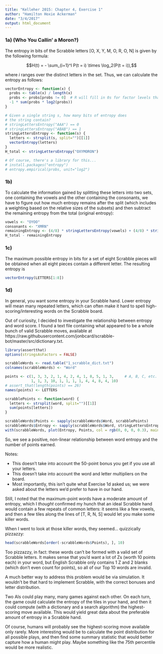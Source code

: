 ```yaml
---
title: "Kelleher 2015: Chapter 4, Exercise 1"
author: "Hamilton Hoxie Ackerman"
date: "3/4/2017"
output: html_document
---
```


### 1a) (Who You Callin' a Moron?)

The entropy in bits of the Scrabble letters [O, X, Y, M, O, R, O, N] is given by the following formula:

$$H(t) = - \sum_{i=1}^l P(t = i) \times \log_2(P(t = i)),$$

where $i$ ranges over the distinct letters in the set. Thus, we can calculate the entropy as follows:

```r
vectorEntropy <- function(x) {
  probs <- table(x) / length(x)
  probs <- probs[probs != 0]  # R will fill in 0s for factor levels that aren't in the vector. But log2(0) is NaN
  -1 * sum(probs * log2(probs))
}

# Given a single string s, how many bits of entropy does
# the string contain?
# stringLettersEntropy("AAA") == 0
# stringLettersEntropy("ABAB") == 1
stringLettersEntropy <- function(s) {
  letters <- strsplit(s, split="")[[1]]
  vectorEntropy(letters)
}
H_total <- stringLettersEntropy("OXYMORON")

# Of course, there's a library for this...
# install.packages("entropy")
# entropy.empirical(probs, unit="log2")
```

### 1b)

To calculate the information gained by splitting these letters into two sets, one containing the vowels and the other containing the consonants, we have to figure out how much entropy remains after the split (which includes a weighting based on the relative sizes of the subsets) and then subtract the remaining entropy from the total (original entropy):

```r
vowels <- "OYOO"
consonants <- "XMRN"
remainingEntropy <- (4/8) * stringLettersEntropy(vowels) + (4/8) * stringLettersEntropy(consonants)
H_total - remainingEntropy
```

### 1c)

The maximum possible entropy in bits for a set of eight Scrabble pieces will be obtained when all eight pieces contain a different letter. The resulting entropy is

```r
vectorEntropy(LETTERS[1:8])
```

### 1d)

In general, you want some entropy in your Scrabble hand. Lower entropy will mean many repeated letters, which can often make it hard to spell high-scoring/interesting words on the Scrabble board.

Out of curiosity, I decided to investigate the relationship between entropy and word score. I found a text file containing what appeared to be a whole bunch of valid Scrabble moves, available at https://raw.githubusercontent.com/jonbcard/scrabble-bot/master/src/dictionary.txt.

```r
library(assertthat)
options(stringsAsFactors = FALSE)

scrabbleWords <- read.table("1_scrabble_dict.txt")
colnames(scrabbleWords) <- "Word"

points <- c(1, 3, 3, 2, 1, 4, 2, 4, 1, 8, 5, 1, 3,     # A, B, C, etc.
            1, 1, 3, 10, 1, 1, 1, 1, 4, 4, 8, 4, 10)
# assert_that(length(points) == 26)
names(points) <- LETTERS

scrabblePoints <- function(word) {
  letters <- strsplit(word, split="")[[1]]
  sum(points[letters])
}

scrabbleWords$Points <- sapply(scrabbleWords$Word, scrabblePoints)
scrabbleWords$Entropy <- sapply(scrabbleWords$Word, stringLettersEntropy)
with(scrabbleWords, plot(Entropy, Points, col = rgb(0, 0, 0, 0.3), main="Points vs. Entropy for All Legal Scrabble Plays"))
```

So, we see a positive, non-linear relationship between word entropy and the number of points earned.

Notes: 

* This doesn't take into account the 50-point bonus you get if you use all your letters. 
* This doesn't take into account the word and letter multipliers on the board.
* Most importantly, this isn't quite what Exercise 1d asked us; we were asked about the letters we'd prefer to have in our hand.

Still, I noted that the maximum-point words have a moderate amount of entropy, which I *thought* confirmed my hunch that an ideal Scrabble hand would contain a few repeats of common letters: it seems like a few vowels, and then a few tiles along the lines of [T, R, N, S] would let you make some killer words.

When I went to look at those killer words, they seemed... quizzically pizzazzy:

```r
head(scrabbleWords[order(-scrabbleWords$Points), ], 10)
```

Too pizzazzy, in fact: these words can't be formed with a valid set of Scrabble letters. It makes sense that you'd want a lot of Zs (worth 10 points each) in your word, but English Scrabble only contains 1 Z and 2 blanks (which don't even count for points), so all of our Top 10 words are invalid.

A much better way to address this problem would be via simulation. It wouldn't be that hard to implement Scrabble, with the correct bonuses and letter distribution. 

Two AIs could play many, many games against each other. On each turn, the game could calculate the entropy of the tiles in your hand, and then it could compute (with a dictionary and a search algorithm) the highest-scoring move available. This would yield great data about the preferable amount of entropy in a Scrabble hand.

Of course, humans will probably see the highest-scoring move available only rarely. More interesting would be to calculate the point distribution for all possible plays, and then find some summary statistic that would better capture how a human might play. Maybe something like the 75th percentile would be more realistic.
